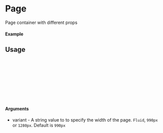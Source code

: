 
<Meta of={Page} title="Page" />

# Page

Page container with different props

#### Example

<Canvas of={Page.Fluid} />

## Usage

```ts
import {Page} from "aran-ui";

const Example = () => {
  return (
      <Page variant="fluid" />
  );
};

export default Example;
````
#### Arguments
- variant - A string value to to specify the width of the page. `Fluid`, `990px` or `1280px`. Default is `990px`
